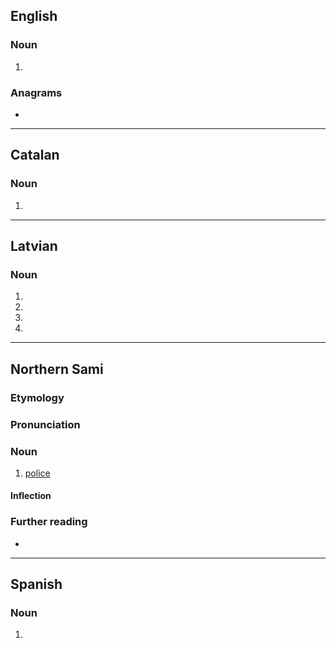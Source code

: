 {{also|bolēs|bóleś}}
==English==

===Noun===
{{head|en|noun plural form}}

# {{plural of|bole|lang=en}}

===Anagrams===
* {{anagrams|en|a=belos|Blose|Lebos|Sobel|lebos|lesbo|lobes|sobel}}

----

==Catalan==

===Noun===
{{head|ca|noun form}}

# {{plural of|bola|lang=ca}}

----

==Latvian==

===Noun===
{{head|lv|noun form|g=f}}

# {{lv-inflection of|bole|gen|s}}
# {{lv-inflection of|bole|nom|p}}
# {{lv-inflection of|bole|voc|p}}
# {{lv-inflection of|bole|acc|p}}

----

==Northern Sami==

===Etymology===
{{rfe|lang=se}}

===Pronunciation===
{{rfp|se}}

===Noun===
{{se-noun}}

# [[police]]

====Inflection====
{{se-infl-noun-odd-ng|boles}}

===Further reading===
* {{R:Álgu|}}

----

==Spanish==

===Noun===
{{head|es|noun plural form}}

# {{plural of|bol|lang=es}}